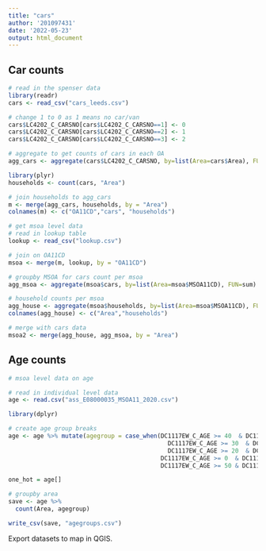 ```yaml
---
title: "cars"
author: '201097431'
date: '2022-05-23'
output: html_document
---
```


## Car counts 

```r
# read in the spenser data
library(readr)
cars <- read_csv("cars_leeds.csv")

# change 1 to 0 as 1 means no car/van
cars$LC4202_C_CARSNO[cars$LC4202_C_CARSNO==1] <- 0
cars$LC4202_C_CARSNO[cars$LC4202_C_CARSNO==2] <- 1
cars$LC4202_C_CARSNO[cars$LC4202_C_CARSNO==3] <- 2

# aggregate to get counts of cars in each OA
agg_cars <- aggregate(cars$LC4202_C_CARSNO, by=list(Area=cars$Area), FUN=sum)

library(plyr)
households <- count(cars, "Area")

# join households to agg_cars
m <- merge(agg_cars, households, by = "Area")
colnames(m) <- c("OA11CD","cars", "households")
```

```r
# get msoa level data
# read in lookup table 
lookup <- read_csv("lookup.csv")

# join on OA11CD
msoa <- merge(m, lookup, by = "OA11CD")

# groupby MSOA for cars count per msoa
agg_msoa <- aggregate(msoa$cars, by=list(Area=msoa$MSOA11CD), FUN=sum)

# household counts per msoa
agg_house <- aggregate(msoa$households, by=list(Area=msoa$MSOA11CD), FUN=sum)
colnames(agg_house) <- c("Area","households")

# merge with cars data
msoa2 <- merge(agg_house, agg_msoa, by = "Area")
```

## Age counts

```r
# msoa level data on age 

# read in individual level data
age <- read.csv("ass_E08000035_MSOA11_2020.csv") 

library(dplyr)

# create age group breaks
age <- age %>% mutate(agegroup = case_when(DC1117EW_C_AGE >= 40  & DC1117EW_C_AGE <= 49 ~ '40 - 49',
                                             DC1117EW_C_AGE >= 30  & DC1117EW_C_AGE <= 39 ~ '30 -39',
                                             DC1117EW_C_AGE >= 20  & DC1117EW_C_AGE <= 29 ~ '20 - 29',
                                           DC1117EW_C_AGE >= 0  & DC1117EW_C_AGE <= 19 ~ '0 - 19',
                                           DC1117EW_C_AGE >= 50 & DC1117EW_C_AGE <= 86 ~ '50+'))

one_hot = age[]

# groupby area
save <- age %>%
  count(Area, agegroup)

write_csv(save, "agegroups.csv")

```

Export datasets to map in QGIS.
